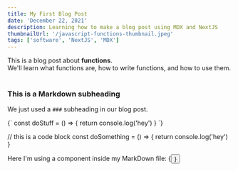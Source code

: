 ```yaml
---
title: My First Blog Post
date: 'December 22, 2021'
description: Learning how to make a blog post using MDX and NextJS
thumbnailUrl: '/javascript-functions-thumbnail.jpeg'
tags: ['software', 'NextJS', 'MDX']
---
```


<div className="text-blue-300">
  This is a blog post about <strong>functions</strong>. <br />
  We'll learn what functions are, how to write functions, and how to use them.
</div>

<br />

### This is a Markdown subheading

We just used a `###` subheading in our blog post.

<SyntaxHighlighter language="javascript">
  {`
    const doStuff = () => {
      return console.log('hey')
    }
  `}
</SyntaxHighlighter>

// this is a code block const doSomething = () => { return console.log('hey') }

<div>Here I'm using a component inside my MarkDown file: {<Button text={'Click me'} />}</div>
